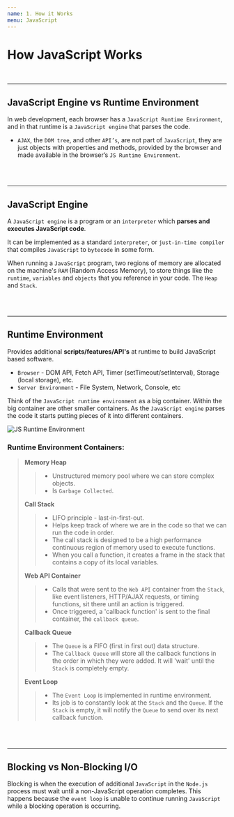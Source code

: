 ```yaml
---
name: 1. How it Works
menu: JavaScript
---
```


# How JavaScript Works

<br />

---

## JavaScript Engine vs Runtime Environment

In web development, each browser has a `JavaScript Runtime Environment`, and in that runtime is a `JavaScript engine` that parses the code.

- `AJAX`, the `DOM tree`, and other `API’s`, are not part of `JavaScript`, they are just objects with properties and methods, provided by the browser and made available in the browser’s `JS Runtime Environment`.

<br />
<br />

---

## JavaScript Engine

A `JavaScript engine` is a program or an `interpreter` which **parses and executes JavaScript code**.

It can be implemented as a standard `interpreter`, or `just-in-time compiler` that compiles `JavaScript` to `bytecode` in some form.

When running a `JavaScript` program, two regions of memory are allocated on the machine's `RAM` (Random Access Memory), to store things like the `runtime`, `variables` and `objects` that you reference in your code. The `Heap` and `Stack`.

<br />
<br />

---

## Runtime Environment

Provides additional **scripts/features/API's** at runtime to build JavaScript based software.

- `Browser` - DOM API, Fetch API, Timer (setTimeout/setInterval), Storage (local storage), etc.
- `Server Environment` - File System, Network, Console, etc

Think of the `JavaScript runtime environment` as a big container. Within the big container are other smaller containers. As the `JavaScript engine` parses the code it starts putting pieces of it into different containers.

![JS Runtime Environment](https://miro.medium.com/max/700/1*zeKjWCjyAGZ9JN4fvnWsiA.png)

### Runtime Environment Containers:

> **Memory Heap**
>
> > - Unstructured memory pool where we can store complex objects.
> > - Is `Garbage Collected`.
>
> **Call Stack**
>
> > - LIFO principle - last-in-first-out.
> > - Helps keep track of where we are in the code so that we can run the code in order.
> > - The call stack is designed to be a high performance continuous region of memory used to execute functions.
> > - When you call a function, it creates a frame in the stack that contains a copy of its local variables.
>
> **Web API Container**
>
> > - Calls that were sent to the `Web API` container from the `Stack`, like event listeners, HTTP/AJAX requests, or timing functions, sit there until an action is triggered.
> > - Once triggered, a 'callback function' is sent to the final container, the `callback queue`.
>
> **Callback Queue**
>
> > - The `Queue` is a FIFO (first in first out) data structure.
> > - The `Callback Queue` will store all the callback functions in the order in which they were added. It will 'wait' until the `Stack` is completely empty.
>
> **Event Loop**
>
> > - The `Event Loop` is implemented in runtime environment.
> > - Its job is to constantly look at the `Stack` and the `Queue`. If the `Stack` is empty, it will notify the `Queue` to send over its next callback function.

<br />
<br />

---

## Blocking vs Non-Blocking I/O

Blocking is when the execution of additional `JavaScript` in the `Node.js` process must wait until a non-JavaScript operation completes. This happens because the `event loop` is unable to continue running `JavaScript` while a blocking operation is occurring.
